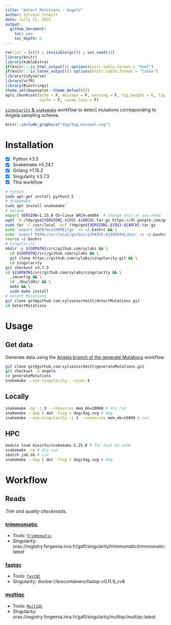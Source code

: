 ```yaml
---
title: "detect Mutations - Angela"
author: Sylvain Schmitt
date: Jully 21, 2021
output:
  github_document: 
    toc: yes
    toc_depth: 2
---
```


```r
rm(list = ls()) ; invisible(gc()) ; set.seed(42)
library(knitr)
library(kableExtra)
if(knitr:::is_html_output()) options(knitr.table.format = "html") 
if(knitr:::is_latex_output()) options(knitr.table.format = "latex") 
library(tidyverse)
library(vcfR)
library(Biostrings)
theme_set(bayesplot::theme_default())
opts_chunk$set(echo = F, message = F, warning = F, fig.height = 6, fig.width = 8,
               cache = F, cache.lazy = F)
```

[`singularity` & `snakemake`](https://github.com/sylvainschmitt/snakemake_singularity) workflow to detect mutations corresponding to Angela sampling scheme.

```r
knitr::include_graphics("dag/dag.minimal.svg")
```


# Installation

- [x] Python ≥3.5
- [x] Snakemake ≥5.24.1
- [x] Golang ≥1.15.2
- [x] Singularity ≥3.7.3
- [x] This workflow

```bash
# Python
sudo apt-get install python3.5
# Snakemake
sudo apt install snakemake`
# Golang
export VERSION=1.15.8 OS=linux ARCH=amd64  # change this as you need
wget -O /tmp/go${VERSION}.${OS}-${ARCH}.tar.gz https://dl.google.com/go/go${VERSION}.${OS}-${ARCH}.tar.gz && \
sudo tar -C /usr/local -xzf /tmp/go${VERSION}.${OS}-${ARCH}.tar.gz
echo 'export GOPATH=${HOME}/go' >> ~/.bashrc && \
echo 'export PATH=/usr/local/go/bin:${PATH}:${GOPATH}/bin' >> ~/.bashrc && \
source ~/.bashrc
# Singularity
mkdir -p ${GOPATH}/src/github.com/sylabs && \
  cd ${GOPATH}/src/github.com/sylabs && \
  git clone https://github.com/sylabs/singularity.git && \
  cd singularity
git checkout v3.7.3
cd ${GOPATH}/src/github.com/sylabs/singularity && \
  ./mconfig && \
  cd ./builddir && \
  make && \
  sudo make install
# detect Mutations
git clone git@github.com:sylvainschmitt/detectMutations.git
cd detectMutations
```

# Usage

## Get data

Generate data using the [Angela branch of the generate Mutations](https://github.com/sylvainschmitt/detectMutations/tree/angela) workflow.

```bash
git clone git@github.com:sylvainschmitt/generateMutations.git
git checkout -b angela
cd generateMutations
snakemake --use-singularity --cores 4
```

## Locally

```bash
snakemake -np -j 3 --resources mem_mb=10000 # dry run
snakemake --dag | dot -Tsvg > dag/dag.svg # dag
snakemake --use-singularity -j 3 --resources mem_mb=10000 # run
```

## HPC

```bash
module load bioinfo/snakemake-5.25.0 # for test on node
snakemake -np # dry run
sbatch job.sh # run
snakemake --dag | dot -Tsvg > dag/dag.svg # dag
```

# Workflow

## Reads

*Trim and quality checkreads.*

### [trimmomatic](https://github.com/sylvainschmitt/detectMutations/blob/angela/rules/trimmomatic.smk)

* Tools: [`Trimmomatic`](http://www.usadellab.org/cms/uploads/supplementary/Trimmomatic/TrimmomaticManual_V0.32.pdf)
* Singularity: oras://registry.forgemia.inra.fr/gafl/singularity/trimmomatic/trimmomatic:latest

### [fastqc](https://github.com/sylvainschmitt/detectMutations/blob/main/rules/fastqc.smk)

* Tools: [`fastQC`](https://www.bioinformatics.babraham.ac.uk/projects/fastqc/Help/)
* Singularity: docker://biocontainers/fastqc:v0.11.9_cv8

### [multiqc](https://github.com/sylvainschmitt/detectMutations/blob/main/rules/multiqc.smk)

* Tools: [`MultiQC`](https://multiqc.info/)
* Singularity: oras://registry.forgemia.inra.fr/gafl/singularity/multiqc/multiqc:latest

<!-- ## Alignments -->

<!-- *Align reads against reference, mark duplicated, and report alignment quality.* -->

<!-- ### [bwa_mem](https://github.com/sylvainschmitt/detectMutations/blob/angela/rules/bwa_mem.smk) -->

<!-- * Tools: [`BWA mem`](http://bio-bwa.sourceforge.net/bwa.shtml) -->
<!-- * Singularity: oras://registry.forgemia.inra.fr/gafl/singularity/bwa/bwa:latest -->

<!-- ### [samtools_view](https://github.com/sylvainschmitt/detectMutations/blob/angela/rules/samtools_view.smk) -->

<!-- * Tools: [`Samtools view`](http://www.htslib.org/doc/samtools-view.html) -->
<!-- * Singularity: oras://registry.forgemia.inra.fr/gafl/singularity/samtools/samtools:latest -->

<!-- ### [samtools_sort](https://github.com/sylvainschmitt/detectMutations/blob/angela/rules/samtools_sort.smk) -->

<!-- * Tools: [`Samtools sort`](http://www.htslib.org/doc/samtools-sort.html) -->
<!-- * Singularity: oras://registry.forgemia.inra.fr/gafl/singularity/samtools/samtools:latest -->

<!-- ### [samtools_index](https://github.com/sylvainschmitt/detectMutations/blob/angela/rules/samtools_index.smk) -->

<!-- * Tools: [`Samtools index`](http://www.htslib.org/doc/samtools-index.html) -->
<!-- * Singularity: oras://registry.forgemia.inra.fr/gafl/singularity/samtools/samtools:latest -->

<!-- ### [gatk_markduplicates](https://github.com/sylvainschmitt/detectMutations/blob/angela/rules/gatk_markduplicates.smk) -->

<!-- * Tools: [`gatk MarkDuplicates`](https://gatk.broadinstitute.org/hc/en-us/articles/360037052812-MarkDuplicates-Picard-) -->
<!-- * Singularity: docker://broadinstitute/gatk -->

<!-- ### [samtools_view_md](https://github.com/sylvainschmitt/detectMutations/blob/angela/rules/samtools_view_md.smk) -->

<!-- * Tools: [`Samtools view`](http://www.htslib.org/doc/samtools-view.html) -->
<!-- * Singularity: oras://registry.forgemia.inra.fr/gafl/singularity/samtools/samtools:latest -->

<!-- ### [samtools_index_md](https://github.com/sylvainschmitt/detectMutations/blob/angela/rules/samtools_index_md.smk) -->

<!-- * Tools: [`Samtools index`](http://www.htslib.org/doc/samtools-index.html) -->
<!-- * Singularity: oras://registry.forgemia.inra.fr/gafl/singularity/samtools/samtools:latest -->

<!-- ## Mutations -->

<!-- ### [strelka2](https://github.com/sylvainschmitt/detectMutations/blob/angela/rules/strelka2.smk) -->

<!-- * Tools: [`Strelka2`](https://github.com/Illumina/strelka) -->
<!-- * Singularity: docker://quay.io/wtsicgp/strelka2-manta -->

<!-- ### [bedtools_subtract](https://github.com/sylvainschmitt/detectMutations/blob/angela/rules/bedtools_subtract.smk) -->

<!-- * Tools: [`bedtools subtract`](https://bedtools.readthedocs.io/en/latest/content/tools/subtract.html) -->
<!-- * Singularity: oras://registry.forgemia.inra.fr/gafl/singularity/bedtools/bedtools:latest -->

<!-- ### [bedtools_intersect](https://github.com/sylvainschmitt/detectMutations/blob/angela/rules/bedtools_intersect.smk) -->

<!-- * Tools: [`bedtools intersect`](https://bedtools.readthedocs.io/en/latest/content/tools/intersect.html) -->
<!-- * Singularity: oras://registry.forgemia.inra.fr/gafl/singularity/bedtools/bedtools:latest -->

<!-- ### [strelka2tsv](https://github.com/sylvainschmitt/detectMutations/blob/angela/rules/strelka2tsv.smk) -->

<!-- * Script: [`strelka2tsv.R`](https://github.com/sylvainschmitt/detectMutations/blob/angela/scripts/strelka2tsv.R) -->
<!-- * Singularity: to be added, currently uses local install -->



